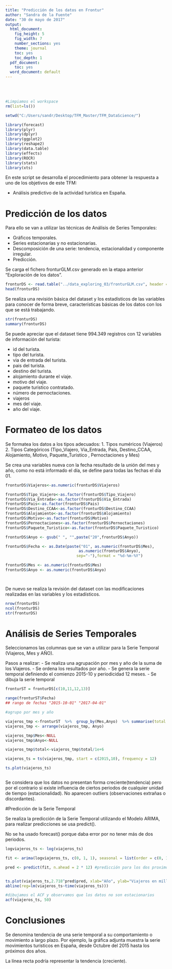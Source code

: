 ```yaml
---
title: "Predicción de los datos en Frontur"
author: "Sandra de la Fuente"
date: "30 de mayo de 2017"
output:
  html_document:
    fig_height: 5
    fig_width: 7
    number_sections: yes
    theme: journal
    toc: yes
    toc_depth: 1
  pdf_document:
    toc: yes
  word_document: default
---
```

<br></br>




```r

#Limpiamos el workspace
rm(list=ls())

setwd("C:/Users/sandr/Desktop/TFM_Master/TFM_DataScience/")

library(forecast)
library(plyr)
library(dplyr)
library(ggplot2)
library(reshape2)
library(data.table)
library(effects)
library(ROCR)
library(stats)
library(xts)


```


En este script se desarrolla el procedimiento para obtener la respuesta a uno de los objetivos de este TFM:

 -  Análisis predictivo de la actividad turística en España.


# Predicción de los datos


Para ello se van a utilizar las técnicas de Análisis de Series Temporales:

-	Gráficos temporales. 
-	Series estacionarias y no estacionarias. 
-	Descomposición de una serie: tendencia, estacionalidad y componente irregular. 
-	Predicción.


Se carga el fichero fronturGLM.csv generado en la etapa anterior "Exploración de los datos".


```r

fronturDS <- read.table("../data_exploring_03/fronturGLM.csv", header = T, sep = "," , fileEncoding = "utf-8")
head(fronturDS)


```

Se realiza una revisión básica del dataset y los estadísticos de las variables para conocer de forma breve, características básicas de los datos con los que se está trabajando.

```r

str(fronturDS)
summary(fronturDS)


```

Se puede apreciar que el dataset tiene 994.349 registros con 12 variables de información del turista: 

- id del turista.
- tipo del turista.
- via de entrada del turista.
- pais del turista.
- destino del turista.
- alojamiento durante el viaje.
- motivo del viaje.
- paquete turistico contratado.
- número de pernoctaciones.
- viajeros
- mes del viaje.
- año del viaje.



# Formateo de los datos

Se formatea los datos a los tipos adecuados:
  1. Tipos numéricos (Viajeros)
  2. Tipos Categóricos (Tipo_Viajero, Via_Entrada, Pais, Destino_CCAA, Alojamiento, Motivo, Paquete_Turistico , Pernoctaciones y Mes)

Se crea una variables nueva con la fecha resultado de la unión del mes y año, como no está informado el día, se define para todas las fechas el día 01.

```r

fronturDS$Viajeros<-as.numeric(fronturDS$Viajeros)

fronturDS$Tipo_Viajero<-as.factor(fronturDS$Tipo_Viajero)
fronturDS$Via_Entrada<-as.factor(fronturDS$Via_Entrada)
fronturDS$Pais<-as.factor(fronturDS$Pais)
fronturDS$Destino_CCAA<-as.factor(fronturDS$Destino_CCAA)
fronturDS$Alojamiento<-as.factor(fronturDS$Alojamiento)
fronturDS$Motivo<-as.factor(fronturDS$Motivo)
fronturDS$Pernoctaciones<-as.factor(fronturDS$Pernoctaciones)
fronturDS$Paquete_Turistico<-as.factor(fronturDS$Paquete_Turistico)

fronturDS$Anyo <- gsub(" ", "",paste("20",fronturDS$Anyo))

fronturDS$Fecha <- as.Date(paste("01", as.numeric(fronturDS$Mes), 
                                as.numeric(fronturDS$Anyo),
                               sep="-"),format = "%d-%m-%Y")

fronturDS$Mes <- as.numeric(fronturDS$Mes)
fronturDS$Anyo <- as.numeric(fronturDS$Anyo)




```



De nuevo se realiza la revisión del dataset con las modificaciones realizadas en las variables y los estadísticos.

```r

nrow(fronturDS)
ncol(fronturDS)
str(fronturDS)

```



# Análisis de Series Temporales

Seleccionamos las columnas que se van a utilizar para la Serie Temporal (Viajeros, Mes y AÑO).

Pasos a realizar:
 - Se realiza una agrupación por mes y año de la suma de los Viajeros.
 - Se ordena los resultados por año.
 - Se genera la serie temporal definiendo el comienzo 2015-10 y periodicidad 12 meses.
 - Se dibuja la serie temporal
 



```r


fronturST = fronturDS[c(10,11,12,13)]

range(fronturST$Fecha)
## rango de fechas "2015-10-01" "2017-04-01"

#agrupo por mes y año

viajeros_tmp <-fronturST  %>%  group_by(Mes,Anyo)  %>% summarise(total = sum(Viajeros))
viajeros_tmp <- arrange(viajeros_tmp, Anyo)

viajeros_tmp$Mes<-NULL
viajeros_tmp$Anyo<-NULL

viajeros_tmp$total<-viajeros_tmp$total/1e+6

viajeros_ts = ts(viajeros_tmp, start = c(2015,10), frequency = 12)

ts.plot(viajeros_ts)



```


Se considera que los datos no presentan forma creciente(tendencia) pero por el contrario si existe influencia de ciertos periodos de cualquier unidad de tiempo (estacionalidad).
No aparecen outliers (observaciones extrañas o discordantes).



#Predicción de la Serie Temporal

Se realiza la predicción de la Serie Temporal utilizando el Modelo ARIMA, para realizar predicciones se usa predict().

No se ha usado forecast() porque daba error por no tener más de dos periodos.


```r

logviajeros_ts <- log(viajeros_ts)

fit <- arima(logviajeros_ts, c(0, 1, 1), seasonal = list(order = c(0, 1, 1), period = 12))

pred <- predict(fit, n.ahead = 2 * 12) #predicción para los dos proximos año


ts.plot(viajeros_ts,2.718^pred$pred, xlab="Año", ylab="Viajeros en millones", main = "Evolución del nº de turistas que visitan España", lty = c(1,3)) 
abline(reg=lm(viajeros_ts~time(viajeros_ts)))

#dibujamos el ACF y observamos que los datos no son estacionarios
acf(viajeros_ts, 50)

```

# Conclusiones


Se denomina tendencia de una serie temporal a su comportamiento o movimiento a largo plazo. Por ejemplo, la gráfica adjunta muestra la serie movimientos turísticos en España, desde Octubre del 2015 hasta los próximos dos años.

La línea recta podría representar la tendencia (creciente).


